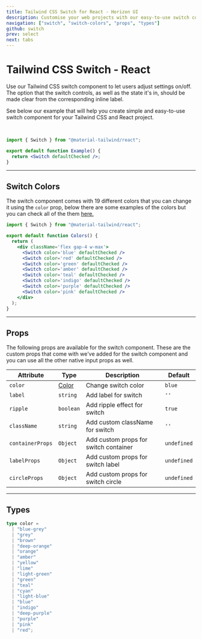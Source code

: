 ```yaml
---
title: Tailwind CSS Switch for React - Horizon UI
description: Customise your web projects with our easy-to-use switch component for Tailwind CSS and React using Material Design guidelines.
navigation: ["switch", "switch-colors", "props", "types"]
github: switch
prev: select
next: tabs
---
```


# Tailwind CSS Switch - React

Use our Tailwind CSS switch component to let users adjust settings on/off. The option that the switch controls, as well as the state it's in, should be made clear from the corresponding inline label.

See below our example that will help you create simple and easy-to-use switch component for your Tailwind CSS and React project.

<br />

<ComponentCard id='switch'>
  <Switch id='switch-component' defaultChecked />
</ComponentCard>

```jsx showLineNumbers
import { Switch } from "@material-tailwind/react";

export default function Example() {
  return <Switch defaultChecked />;
}
```

---

## Switch Colors

The switch component comes with 19 different colors that you can change it using the <Code>color</Code> prop, below there are some examples of the colors but you can check all of the them [here.](#props)

<ComponentCard id='switch-colors'>
  <div className='flex gap-4 w-max'>
    <Switch id='switch-1' color='blue' defaultChecked />
    <Switch id='switch-2' color='red' defaultChecked />
    <Switch id='switch-3' color='green' defaultChecked />
    <Switch id='switch-4' color='amber' defaultChecked />
    <Switch id='switch-5' color='teal' defaultChecked />
    <Switch id='switch-6' color='indigo' defaultChecked />
    <Switch id='switch-7' color='purple' defaultChecked />
    <Switch id='switch-8' color='pink' defaultChecked />
  </div>
</ComponentDemo>

```jsx showLineNumbers
import { Switch } from "@material-tailwind/react";

export default function Colors() {
  return (
    <div className='flex gap-4 w-max'>
      <Switch color='blue' defaultChecked />
      <Switch color='red' defaultChecked />
      <Switch color='green' defaultChecked />
      <Switch color='amber' defaultChecked />
      <Switch color='teal' defaultChecked />
      <Switch color='indigo' defaultChecked />
      <Switch color='purple' defaultChecked />
      <Switch color='pink' defaultChecked />
    </div>
  );
}
```

---

## Props

<span id='props' className='scroll-mt-48' />
The following props are available for the switch component. These are the custom
props that come with we've added for the switch component and you can use all the
other native input props as well.

| Attribute        | Type                       | Description                           | Default                      |
| ---------------- | -------------------------- | ------------------------------------- | ---------------------------- |
| `color`          | [Color](#types)            | Change switch color                   | <Code small>blue</Code>      |
| `label`          | <Code small>string</Code>  | Add label for switch                  | `''`                         |
| `ripple`         | <Code small>boolean</Code> | Add ripple effect for switch          | <Code small>true</Code>      |
| `className`      | <Code small>string</Code>  | Add custom className for switch       | `''`                         |
| `containerProps` | <Code small>Object</Code>  | Add custom props for switch container | <Code small>undefined</Code> |
| `labelProps`     | <Code small>Object</Code>  | Add custom props for switch label     | <Code small>undefined</Code> |
| `circleProps`    | <Code small>Object</Code>  | Add custom props for switch circle    | <Code small>undefined</Code> |

---

## Types

<span id='types' className='scroll-mt-48' />

```ts
type color =
  | "blue-grey"
  | "grey"
  | "brown"
  | "deep-orange"
  | "orange"
  | "amber"
  | "yellow"
  | "lime"
  | "light-green"
  | "green"
  | "teal"
  | "cyan"
  | "light-blue"
  | "blue"
  | "indigo"
  | "deep-purple"
  | "purple"
  | "pink"
  | "red";
```
